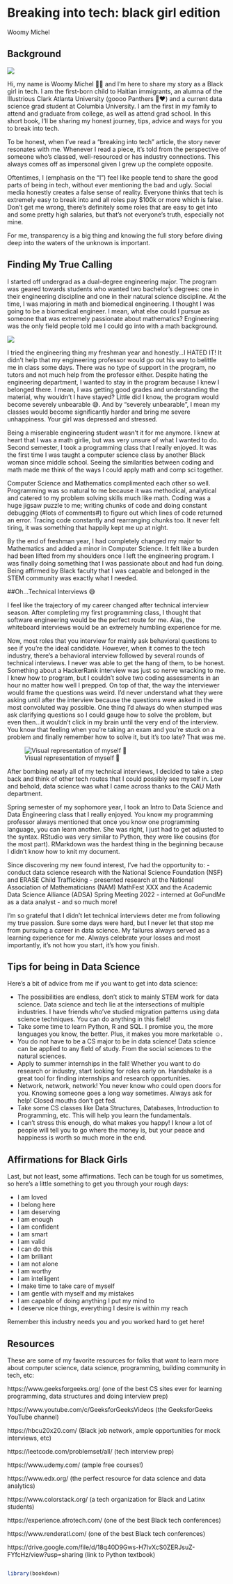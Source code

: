 # Breaking into tech: black girl edition

Woomy Michel

## Background 

![](C:/Users/CAU Student/Pictures/Headshot_NCSU.jpg)

Hi, my name is Woomy Michel 👋🏼 and I’m here to share my story as a Black girl in tech. I am the first-born child to Haitian immigrants, an alumna of the Illustrious Clark Atlanta University (goooo Panthers 🐾♥️) and a current data science grad student at Columbia University. I am the first in my family to attend and graduate from college, as well as attend grad school. In this short book, I’ll be sharing my honest journey, tips, advice and ways for you to break into tech. 

To be honest, when I’ve read a “breaking into tech” article, the story never resonates with me. Whenever I read a piece, it’s told from the perspective of someone who’s classed, well-resourced or has industry connections. This always comes off as impersonal given I grew up the complete opposite.

Oftentimes, I (emphasis on the “I”) feel like people tend to share the good parts of being in tech, without ever mentioning the bad and ugly. Social media honestly creates a false sense of reality. Everyone thinks that tech is extremely easy to break into and all roles pay $100k or more which is false. Don’t get me wrong, there’s definitely some roles that are easy to get into and some pretty high salaries, but that’s not everyone’s truth, especially not mine.  

For me, transparency is a big thing and knowing the full story before diving deep into the waters of the unknown is important.

## Finding My True Calling

I started off undergrad as a dual-degree engineering major. The program was geared towards students who wanted two bachelor's degrees: one in their engineering discipline and one in their natural science discipline. At the time, I was majoring in math and biomedical engineering. I thought I was going to be a biomedical engineer. I mean, what else could I pursue as someone that was extremely passionate about mathematics? Engineering was the only field people told me I could go into with a math background. 

![](C:/Users/CAU Student/Pictures/shrug.png)

I tried the engineering thing my freshman year and honestly…I HATED IT! It didn’t help that my engineering professor would go out his way to belittle me in class some days. There was no type of support in the program, no tutors and not much help from the professor either. Despite hating the engineering department, I wanted to stay in the program because I knew I belonged there. I mean, I was getting good grades and understanding the material, why wouldn’t I have stayed? Little did I know, the program would become severely unbearable 😅. And by “severely unbearable”, I mean my classes would become significantly harder and bring me severe unhappiness. Your girl was depressed and stressed.

Being a miserable engineering student wasn’t it for me anymore. I knew at heart that I was a math girlie, but was very unsure of what I wanted to do. Second semester, I took a programming class that I really enjoyed. It was the first time I was taught a computer science class by another Black woman since middle school. Seeing the similarities between coding and math made me think of the ways I could apply math and comp sci together.

Computer Science and Mathematics complimented each other so well. Programming was so natural to me because it was methodical, analytical and catered to my problem solving skills much like math. Coding was a huge jigsaw puzzle to me; writing chunks of code and doing constant debugging (#lots of comments#) to figure out which lines of code returned an error. Tracing code constantly and rearranging chunks too. It never felt tiring, it was something that happily kept me up at night.

By the end of freshman year, I had completely changed my major to Mathematics and added a minor in Computer Science. It felt like a burden had been lifted from my shoulders once I left the engineering program. I was finally doing something that I was passionate about and had fun doing. Being affirmed by Black faculty that I was capable and belonged in the STEM community was exactly what I needed. 

##Oh…Technical Interviews️ 😅

I feel like the trajectory of my career changed after technical interview season. After completing my first programming class, I thought that software engineering would be the perfect route for me. Alas, the whiteboard interviews would be an extremely humbling experience for me. 

Now, most roles that you interview for mainly ask behavioral questions to see if you’re the ideal candidate. However, when it comes to the tech industry, there’s a behavioral interview followed by several rounds of technical interviews. I never was able to get the hang of them, to be honest. Something about a HackerRank interview was just so nerve wracking to me. I knew how to program, but I couldn’t solve two coding assessments in an hour no matter how well I prepped. On top of that, the way the interviewer would frame the questions was weird. I’d never understand what they were asking until after the interview because the questions were asked in the most convoluted way possible. One thing I’d always do when stumped was ask clarifying questions so I could gauge how to solve the problem, but even then…it wouldn’t click in my brain until the very end of the interview. You know that feeling when you’re taking an exam and you’re stuck on a problem and finally remember how to solve it, but it’s too late? That was me.

![Visual representation of myself 🤣](C:/Users/CAU Student/Downloads/meme.jpg)


After bombing nearly all of my technical interviews, I decided to take a step back and think of other tech routes that I could possibly see myself in. Low and behold, data science was what I came across thanks to the CAU Math department. 

Spring semester of my sophomore year, I took an Intro to Data Science and Data Engineering class that I really enjoyed. You know my programming professor always mentioned that once you know one programming language, you can learn another. She was right, I just had to get adjusted to the syntax. RStudio was very similar to Python, they were like cousins (for the most part). RMarkdown was the hardest thing in the beginning because I didn’t know how to knit my document. 

Since discovering my new found interest, I’ve had the opportunity to:
- conduct data science research with the National Science Foundation (NSF) and ERASE Child Trafficking
- presented research at the National Association of Mathematicians (NAM) MathFest XXX and the Academic Data Science Alliance (ADSA) Spring Meeting 2022
- interned at GoFundMe as a data analyst
- and so much more! 

I’m so grateful that I didn’t let technical interviews deter me from following my true passion. Sure some days were hard, but I never let that stop me from pursuing a career in data science. My failures always served as a learning experience for me. Always celebrate your losses and most importantly, it’s not how you start, it’s how you finish.

## Tips for being in Data Science

Here’s a bit of advice from me if you want to get into data science:

- The possibilities are endless, don’t stick to mainly STEM work for data science. Data science and tech lie at the intersections of multiple industries. I have friends who’ve studied migration patterns using data science techniques. You can do anything in this field!
- Take some time to learn Python, R and SQL. I promise you, the more languages you know, the better. Plus, it makes you more marketable ☺️.
- You do not have to be a CS major to be in data science! Data science can be applied to any field of study. From the social sciences to the natural sciences.
- Apply to summer internships in the fall! Whether you want to do research or industry, start looking for roles early on. Handshake is a great tool for finding internships and research opportunities.
- Network, network, network! You never know who could open doors for you. Knowing someone goes a long way sometimes.
Always ask for help! Closed mouths don’t get fed. 
- Take some CS classes like Data Structures, Databases, Introduction to Programming, etc. This will help you learn the fundamentals.
- I can’t stress this enough, do what makes you happy! I know a lot of people will tell you to go where the money is, but your peace and happiness is worth so much more in the end. 

## Affirmations for Black Girls

Last, but not least, some affirmations. Tech can be tough for us sometimes, so here’s a little something to get you through your rough days:

- I am loved
- I belong here
- I am deserving
- I am enough
- I am confident
- I am smart
- I am valid
- I can do this
- I am brilliant
- I am not alone
- I am worthy
- I am intelligent
- I make time to take care of myself
- I am gentle with myself and my mistakes
- I am capable of doing anything I put my mind to
- I deserve nice things, everything I desire is within my reach

Remember this industry needs you and you worked hard to get here!

## Resources

These are some of my favorite resources for folks that want to learn more about computer science, data science, programming, building community in tech, etc:

https://www.geeksforgeeks.org/ (one of the best CS sites ever for learning programming, data structures and doing interview prep)

https://www.youtube.com/c/GeeksforGeeksVideos (the GeeksforGeeks YouTube channel)

https://hbcu20x20.com/ (Black job network, ample opportunities for mock interviews, etc)

https://leetcode.com/problemset/all/ (tech interview prep)

https://www.udemy.com/ (ample free courses!)

https://www.edx.org/ (the perfect resource for data science and data analytics)

https://www.colorstack.org/ (a tech organization for Black and Latinx students)

https://experience.afrotech.com/ (one of the best Black tech conferences)

https://www.renderatl.com/ (one of the best Black tech conferences)


https://drive.google.com/file/d/18q40D9Gws-H7IvXcS0ZERJsuZ-FYfcHz/view?usp=sharing (link to Python textbook)


```r
```

```r
library(bookdown)
```

